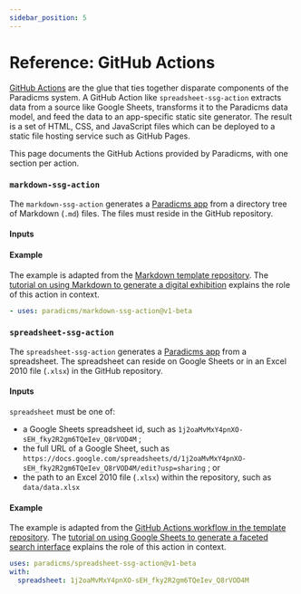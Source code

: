 ```yaml
---
sidebar_position: 5
---
```




# Reference: GitHub Actions

[GitHub Actions](https://github.com/features/actions) are the glue that ties together disparate components of the Paradicms system. A GitHub Action like `spreadsheet-ssg-action` extracts data from a source like Google Sheets, transforms it to the Paradicms data model, and feed the data to an app-specific static site generator. The result is a set of HTML, CSS, and JavaScript files which can be deployed to a static file hosting service such as GitHub Pages.

This page documents the GitHub Actions provided by Paradicms, with one section per action.


### `markdown-ssg-action`

The `markdown-ssg-action` generates a [Paradicms app](/docs/reference/apps) from a directory tree of Markdown (`.md`) files. The files must reside in the GitHub repository.

#### Inputs

<MarkdownSsgActionInputsTable/>

#### Example

The example is adapted from the [Markdown template repository](https://raw.githubusercontent.com/minorg/ComputerScienceInventions/main/.github/workflows/build.yml).
The [tutorial on using Markdown to generate a digital exhibition](/docs/tutorials/markdown-ssg) explains the role of this action in context.

```yaml
- uses: paradicms/markdown-ssg-action@v1-beta
```

### `spreadsheet-ssg-action`

The `spreadsheet-ssg-action` generates a [Paradicms app](/docs/reference/apps) from a spreadsheet. The spreadsheet can reside on Google Sheets or in an Excel 2010 file (`.xlsx`) in the GitHub repository.

#### Inputs

<SpreadsheetSsgActionInputsTable/>

`spreadsheet` must be one of:
  * a Google Sheets spreadsheet id, such as `1j2oaMvMxY4pnXO-sEH_fky2R2gm6TQeIev_Q8rVOD4M` ;
  * the full URL of a Google Sheet, such as `https://docs.google.com/spreadsheets/d/1j2oaMvMxY4pnXO-sEH_fky2R2gm6TQeIev_Q8rVOD4M/edit?usp=sharing` ; or
  * the path to an Excel 2010 file (`.xlsx`) within the repository, such as `data/data.xlsx`


#### Example

The example is adapted from the [GitHub Actions workflow in the template repository](https://raw.githubusercontent.com/dressdiscover/exhibitions/main/.github/workflows/build.yml). The [tutorial on using Google Sheets to generate a faceted search interface](/docs/tutorials/spreadsheet-ssg) explains the role of this action in context.

```yaml
uses: paradicms/spreadsheet-ssg-action@v1-beta
with:
  spreadsheet: 1j2oaMvMxY4pnXO-sEH_fky2R2gm6TQeIev_Q8rVOD4M
```
